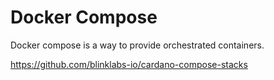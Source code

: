 # Docker Compose

Docker compose is a way to provide orchestrated containers.

https://github.com/blinklabs-io/cardano-compose-stacks
